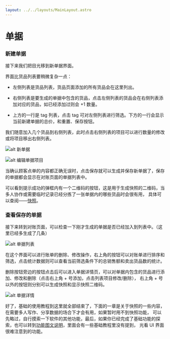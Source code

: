 ```yaml
---
layout: ../../layouts/MainLayout.astro
---
```


# 单据

### 新建单据

接下来我们把目光移到新单据界面。

界面比货品列表要稍微复杂一点：

- 左侧列表是货品列表，货品页面添加的所有货品会在这里列出。

- 右侧列表是要生成的单据中包含的货品，点击左侧列表的货品会在右侧列表添加对应的货品，如已经添加过则会 +1 数量。

- 上方的一行是 tag 列表，点击 tag 可对左侧列表进行筛选。下方的一行会显示当前新建单据的总价，和重置、保存按钮。

我们随意加入几个货品到右侧列表，此时点击右侧列表的项目可以进行数量的修改或将项目移出右侧列表。

![alt 新单据](/new-ticket.png)

![alt 编辑单据项目](/edit-ticketgood.png)

当确认顾客点单的内容都正确无误时，点击保存就可以生成并保存新单据了，保存的单据都会显示在对账页面的单据列表中。

可以看到提示成功的弹框内有一个二维码的按钮，这是用于生成快照的二维码，当多人协作或需要临时记录已经分拣了一张单据内的哪些货品时会很有用，
具体可以查阅——[快照]()。

### 查看保存的单据

接下来转到对账页面，可以检查一下刚才生成的单据是否已经加入到列表中。（这里已经多生成了几条）

![alt 单据列表](/ticketList.png)

在这个界面可以进行账单的删除、修改操作，右上角的按钮可以对账单进行排序和筛选，点击统计数据则可以查看当前筛选条件下的总销售额和卖出货品数的统计。

删除按钮旁边的按钮点击后可以进入单据详情页，可以对单据内包含的货品进行添加、修改和删除（点击右上角 + 号添加，点击列表项目修改/删除），
右上角 + 号以外的按钮则分别可以生成快照和显示快照二维码。

![alt 单据详情](/ticket-detail.png)

好了，基础的使用教程到这里就全部结束了，下面的一章是关于快照的一些内容，在需要多人写作、分享数据的场合下才会有用，如果暂时用不到快照功能，
可以先略过，自行摸索一下软件的其他功能，最后，如果你已经完成了基础功能的探索，也可以转到[功能图文说明]()，里面会有一些基础教程里没有提到，
光看 UI 界面很难注意到的功能。
